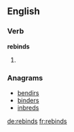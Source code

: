 ==English==

===Verb===
'''rebinds'''

# {{third-person singular of|[[rebind]]}}

===Anagrams===
* [[bendirs#English|bendirs]]
* [[binders#English|binders]]
* [[inbreds#English|inbreds]]

[[de:rebinds]]
[[fr:rebinds]]